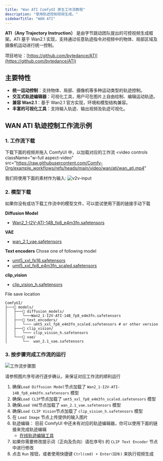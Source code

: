 ```yaml
---
title: "Wan ATI ComfyUI 原生工作流教程"
description: "使用轨迹控制视频生成。"
sidebarTitle: "WAN ATI"
---
```




**ATI（Any Trajectory Instruction）** 是由字节跳动团队提出的可控视频生成框架。ATI 基于 Wan2.1 实现，支持通过任意轨迹指令对视频中的物体、局部区域及摄像机运动进行统一控制。

项目地址：[https://github.com/bytedance/ATI](https://github.com/bytedance/ATI)

## 主要特性

- **统一运动控制**：支持物体、局部、摄像机等多种运动类型的轨迹控制。
- **交互式轨迹编辑器**：可视化工具，用户可在图片上自由绘制、编辑运动轨迹。
- **兼容 Wan2.1**：基于 Wan2.1 官方实现，环境和模型结构兼容。
- **丰富的可视化工具**：支持输入轨迹、输出视频及轨迹可视化。


## WAN ATI 轨迹控制工作流示例

<UpdateReminder />

### 1. 工作流下载 

下载下面的视频并拖入 ComfyUI 中，以加载对应的工作流
<video
  controls
  className="w-full aspect-video"
  src="https://raw.githubusercontent.com/Comfy-Org/example_workflows/refs/heads/main/video/wan/ati/wan_ati.mp4"
></video>

我们将使用下面的素材作为输入:
![v2v-input](https://raw.githubusercontent.com/Comfy-Org/example_workflows/refs/heads/main/video/wan/ati/input.jpg)

### 2. 模型下载

如果你没有成功下载工作流中的模型文件，可以尝试使用下面的链接手动下载

**Diffusion Model**
- [Wan2_1-I2V-ATI-14B_fp8_e4m3fn.safetensors](https://huggingface.co/Kijai/WanVideo_comfy/resolve/main/Wan2_1-I2V-ATI-14B_fp8_e4m3fn.safetensors)

**VAE**
- [wan_2.1_vae.safetensors](https://huggingface.co/Comfy-Org/Wan_2.1_ComfyUI_repackaged/resolve/main/split_files/vae/wan_2.1_vae.safetensors?download=true)

**Text encoders**   Chose one of following model
- [umt5_xxl_fp16.safetensors](https://huggingface.co/Comfy-Org/Wan_2.1_ComfyUI_repackaged/resolve/main/split_files/text_encoders/umt5_xxl_fp16.safetensors?download=true)
- [umt5_xxl_fp8_e4m3fn_scaled.safetensors](https://huggingface.co/Comfy-Org/Wan_2.1_ComfyUI_repackaged/resolve/main/split_files/text_encoders/umt5_xxl_fp8_e4m3fn_scaled.safetensors?download=true)

**clip_vision**
- [clip_vision_h.safetensors](https://huggingface.co/Comfy-Org/Wan_2.1_ComfyUI_repackaged/resolve/main/split_files/clip_vision/clip_vision_h.safetensors)

File save location

```
ComfyUI/
├───📂 models/
│   ├───📂 diffusion_models/
│   │   └───Wan2_1-I2V-ATI-14B_fp8_e4m3fn.safetensors
│   ├───📂 text_encoders/
│   │   └─── umt5_xxl_fp8_e4m3fn_scaled.safetensors # or other version
│   ├───📂 clip_vision/
│   │   └─── clip_vision_h.safetensors
│   └───📂 vae/
│       └──  wan_2.1_vae.safetensors
```


### 3. 按步骤完成工作流的运行

![工作流步骤图](/images/tutorial/video/wan/wan_ati_guide.jpg)

请参照图片序号进行逐步确认，来保证对应工作流的顺利运行

1. 确保`Load Diffusion Model`节点加载了 `Wan2_1-I2V-ATI-14B_fp8_e4m3fn.safetensors` 模型
2. 确保`Load CLIP`节点加载了 `umt5_xxl_fp8_e4m3fn_scaled.safetensors` 模型
3. 确保`Load VAE`节点加载了 `wan_2.1_vae.safetensors` 模型
4. 确保`Load CLIP Vision`节点加载了 `clip_vision_h.safetensors` 模型
5. 在 `Load Image` 节点上传提供的输入图片
6. 轨迹编辑： 目前 ComfyUI 中还未有对应的轨迹编辑器，你可以使用下面的链接来完成轨迹编辑
    - [在线轨迹编辑工具](https://comfyui-wiki.github.io/Trajectory-Annotation-Tool/)
7. 如果你需要修改提示词（正向及负向）请在序号`5` 的 `CLIP Text Encoder` 节点中进行修改
8. 点击 `Run` 按钮，或者使用快捷键 `Ctrl(cmd) + Enter(回车)` 来执行视频生成